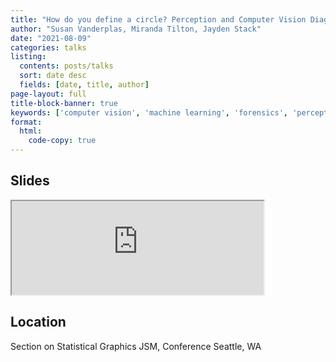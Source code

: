 ```yaml
---
title: "How do you define a circle? Perception and Computer Vision Diagnostics"
author: "Susan Vanderplas, Miranda Tilton, Jayden Stack"
date: "2021-08-09"
categories: talks
listing:
  contents: posts/talks
  sort: date desc
  fields: [date, title, author]
page-layout: full
title-block-banner: true
keywords: ['computer vision', 'machine learning', 'forensics', 'perception', 'Talk']
format:
  html:
    code-copy: true
---
```

 
## Slides

<iframe src='https://srvanderplas.github.io/Presentations/2021-JSM-DetectingCircles/#1' height='auto' width='80%'>
                        </iframe>
## Location
Section on Statistical Graphics
JSM, Conference
Seattle, WA
